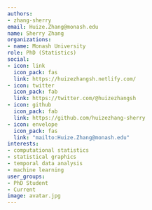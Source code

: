 ```yaml
---
authors:
- zhang-sherry
email: Huize.Zhang@monash.edu
name: Sherry Zhang
organizations:
- name: Monash University
role: PhD (Statistics)
social:
- icon: link
  icon_pack: fas
  link: https://huizezhangsh.netlify.com/
- icon: twitter
  icon_pack: fab
  link: https://twitter.com/@huizezhangsh
- icon: github
  icon_pack: fab
  link: https://github.com/huizezhang-sherry
- icon: envelope
  icon_pack: fas
  link: "mailto:Huize.Zhang@monash.edu"
interests:
- computational statistics
- statistical graphics
- temporal data analysis
- machine learning
user_groups:
- PhD Student
- Current
image: avatar.jpg
---
```

